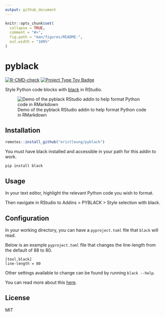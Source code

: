 ```yaml
---
output: github_document
---
```


<!-- README.md is generated from README.Rmd. Please edit that file -->

```r
knitr::opts_chunk$set(
  collapse = TRUE,
  comment = "#>",
  fig.path = "man/figures/README-",
  out.width = "100%"
)
```

# pyblack

<!-- badges: start -->
[![R-CMD-check](https://github.com/erictleung/pyblack/actions/workflows/R-CMD-check.yaml/badge.svg)](https://github.com/erictleung/pyblack/actions/workflows/R-CMD-check.yaml)
[![Project Type Toy Badge](https://img.shields.io/badge/project%20type-toy-blue)](https://project-types.github.io/#toy)
<!-- badges: end -->

Style Python code blocks with [black](https://github.com/psf/black) in RStudio.

![Demo of the pyblack RStudio addin to help format Python code in RMarkdown](man/figures/pyblack.gif)

## Installation

```r
remotes::install_github("erictleung/pyblack")
```

You must have black installed and accessible in your path for this addin to
work.

```bash
pip install black
```

## Usage

In your text editor, highlight the relevant Python code you wish to format.

Then navigate in RStudio to Addins > PYBLACK > Style selection with black.

## Configuration

In your working directory, you can have a `pyproject.toml` file that `black`
will read.

Below is an example `pyproject.toml` file that changes the line-length from the
default of 88 to 80.

```
[tool.black]
line-length = 80
```

Other settings available to change can be found by running `black --help`.

You can read more about this
[here](https://black.readthedocs.io/en/stable/usage_and_configuration/the_basics.html#configuration-format).

## License

MIT
